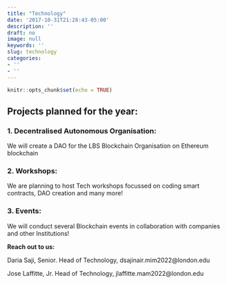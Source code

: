 ```yaml
---
title: "Technology"
date: '2017-10-31T21:28:43-05:00'
description: ''
draft: no
image: null
keywords: ''
slug: technology
categories:
- ''
- ''
---
```


```r
knitr::opts_chunk$set(echo = TRUE)
```

## Projects planned for the year:

### 1. Decentralised Autonomous Organisation:

We will create a DAO for the LBS Blockchain Organisation on Ethereum blockchain

### 2. Workshops:

We are planning to host Tech workshops focussed on coding smart contracts, DAO creation and many more!

### 3. Events:

We will conduct several Blockchain events in collaboration with companies and other Institutions! 


**Reach out to us:**

Daria Saji, Senior. Head of Technology, dsajinair.mim2022@london.edu

Jose Laffitte, Jr. Head of Technology, jlaffitte.mam2022@london.edu
 
 
